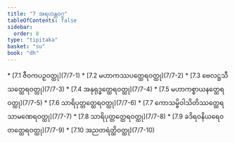```yaml
---
title: "7 အရဟန္တဝဂ္ဂ"
tableOfContents: false
sidebar:
  order: 8
type: "tipitaka"
basket: "su"
book: "dh"
---
```



<DynamicBreadcrumb />



<TableOfContents book="dh" section="7">
* [7.1 ဇီဝကပဉှဝတ္ထု](7/7-1)
* [7.2 မဟာကဿပတ္ထေရဝတ္ထု](7/7-2)
* [7.3 ဗေလဋ္ဌသီသတ္ထေရဝတ္ထု](7/7-3)
* [7.4 အနုရုဒ္ဓတ္ထေရဝတ္ထု](7/7-4)
* [7.5 မဟာကစ္စာယနတ္ထေရဝတ္ထု](7/7-5)
* [7.6 သာရိပုတ္တတ္ထေရဝတ္ထု](7/7-6)
* [7.7 ကောသမ္ဗိဝါသိတိဿတ္ထေရသာမဏေရဝတ္ထု](7/7-7)
* [7.8 သာရိပုတ္တတ္ထေရဝတ္ထု](7/7-8)
* [7.9 ခဒိရဝနိယရေဝတတ္ထေရဝတ္ထု](7/7-9)
* [7.10 အညတရဲတ္ထိဝတ္ထု](7/7-10)
</TableOfContents>